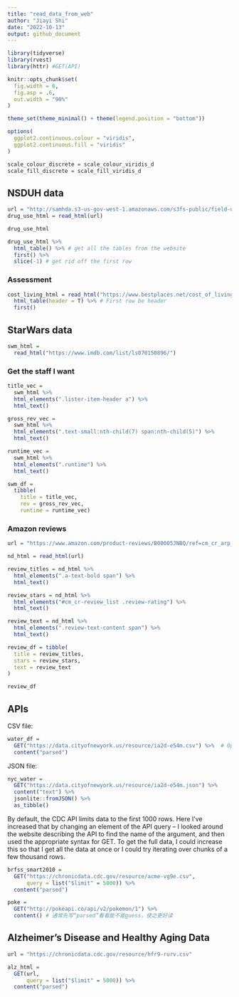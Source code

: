 ```yaml
---
title: "read_data_from_web"
author: "Jiayi Shi"
date: "2022-10-13"
output: github_document
---
```


```r
library(tidyverse)
library(rvest)
library(httr) #GET(API)

knitr::opts_chunk$set(
  fig.width = 6,
  fig.asp = .6,
  out.width = "90%"
)

theme_set(theme_minimal() + theme(legend.position = "bottom"))

options(
  ggplot2.continuous.colour = "viridis",
  ggplot2.continuous.fill = "viridis"
)

scale_colour_discrete = scale_colour_viridis_d
scale_fill_discrete = scale_fill_viridis_d
```

## NSDUH data

```r
url = "http://samhda.s3-us-gov-west-1.amazonaws.com/s3fs-public/field-uploads/2k15StateFiles/NSDUHsaeShortTermCHG2015.htm"
drug_use_html = read_html(url)

drug_use_html
```


```r
drug_use_html %>%
  html_table() %>% # get all the tables from the website
  first() %>% 
  slice(-1) # get rid off the first row
```

### Assessment

```r
cost_living_html = read_html("https://www.bestplaces.net/cost_of_living/city/new_york/new_york") %>% 
  html_table(header = T) %>% # First row be header
  first()
```


## StarWars data

```r
swm_html = 
  read_html("https://www.imdb.com/list/ls070150896/")
```

### Get the staff I want

```r
title_vec = 
  swm_html %>%
  html_elements(".lister-item-header a") %>%
  html_text()

gross_rev_vec = 
  swm_html %>%
  html_elements(".text-small:nth-child(7) span:nth-child(5)") %>%
  html_text()

runtime_vec = 
  swm_html %>%
  html_elements(".runtime") %>%
  html_text()

swm_df = 
  tibble(
    title = title_vec,
    rev = gross_rev_vec,
    runtime = runtime_vec)
```

### Amazon reviews

```r
url = "https://www.amazon.com/product-reviews/B00005JNBQ/ref=cm_cr_arp_d_viewopt_rvwer?ie=UTF8&reviewerType=avp_only_reviews&sortBy=recent&pageNumber=1"

nd_html = read_html(url)

review_titles = nd_html %>% 
  html_elements(".a-text-bold span") %>% 
  html_text()

review_stars = nd_html %>% 
  html_elements("#cm_cr-review_list .review-rating") %>% 
  html_text()

review_text = nd_html %>% 
  html_elements(".review-text-content span") %>% 
  html_text()

review_df = tibble(
  title = review_titles,
  stars = review_stars,
  text = review_text
)

review_df
```


## APIs

CSV file:  
```r
water_df = 
  GET("https://data.cityofnewyork.us/resource/ia2d-e54m.csv") %>%  # OpenDate dataset API CSV (JSON difficult to operate)
  content("parsed")
```

JSON file:  
```r
nyc_water = 
  GET("https://data.cityofnewyork.us/resource/ia2d-e54m.json") %>% 
  content("text") %>%
  jsonlite::fromJSON() %>%
  as_tibble()
```

By default, the CDC API limits data to the first 1000 rows. Here I’ve increased that by changing an element of the API query – I looked around the website describing the API to find the name of the argument, and then used the appropriate syntax for GET. To get the full data, I could increase this so that I get all the data at once or I could try iterating over chunks of a few thousand rows.
```r
brfss_smart2010 = 
  GET("https://chronicdata.cdc.gov/resource/acme-vg9e.csv",
      query = list("$limit" = 5000)) %>% 
  content("parsed")
```


```r
poke = 
  GET("http://pokeapi.co/api/v2/pokemon/1") %>%
  content() # 通常先写“parsed”看看能不能guess，使之更好读
```


## Alzheimer's Disease and Healthy Aging Data

```r
url = "https://chronicdata.cdc.gov/resource/hfr9-rurv.csv"

alz_html = 
  GET(url,
      query = list("$limit" = 5000)) %>%
  content("parsed")

```

